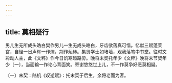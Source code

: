 ```yaml
---
---
---
```

title: 莫相疑行
---




男儿生无所成头皓白樊作男儿一生无成头皓白，牙齿欲落真可惜。忆献三赋蓬莱宫，自怪一日声辉一作燀，荆作烜赫。集贤学士如堵墙，观我落笔中书堂。往时文彩动人主，此《文粹》作今日饥寒趋路旁。晚将末契托年少《文粹》晚将末节契年少〔一〕，当面输一作论心背面笑。寄谢悠悠世上儿，不一作莫争好恶莫相疑。

〔一〕末契：陆机《叹逝赋》：托末契于后生，余将老而为客。